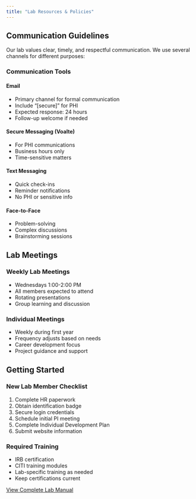 ```yaml
---
title: "Lab Resources & Policies"
---
```


## Communication Guidelines

Our lab values clear, timely, and respectful communication. We use several channels for different purposes:

### Communication Tools

::: {.grid}
::: {.g-col-6}
#### Email
- Primary channel for formal communication
- Include "[secure]" for PHI
- Expected response: 24 hours
- Follow-up welcome if needed
:::

::: {.g-col-6}
#### Secure Messaging (Voalte)
- For PHI communications
- Business hours only
- Time-sensitive matters
:::

::: {.g-col-6}
#### Text Messaging
- Quick check-ins
- Reminder notifications
- No PHI or sensitive info
:::

::: {.g-col-6}
#### Face-to-Face
- Problem-solving
- Complex discussions
- Brainstorming sessions
:::
:::

## Lab Meetings

### Weekly Lab Meetings
- Wednesdays 1:00-2:00 PM
- All members expected to attend
- Rotating presentations
- Group learning and discussion

### Individual Meetings
- Weekly during first year
- Frequency adjusts based on needs
- Career development focus
- Project guidance and support

## Getting Started

### New Lab Member Checklist
1. Complete HR paperwork
2. Obtain identification badge
3. Secure login credentials
4. Schedule initial PI meeting
5. Complete Individual Development Plan
6. Submit website information

### Required Training
- IRB certification
- CITI training modules
- Lab-specific training as needed
- Keep certifications current

[View Complete Lab Manual](lab-manual.pdf)